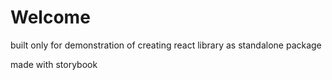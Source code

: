 
<Meta title="Lib/Introduction" />

<style>{`
  .subheading {
    --mediumdark: '##3abdd9';
    font-weight: 900;
    font-size: 13px;
    color: #999;
    letter-spacing: 6px;
    line-height: 24px;
    text-transform: uppercase;
    margin-bottom: 12px;
    margin-top: 40px;
  }

  @media (min-width: 620px) {}

  @media all and (-ms-high-contrast:none) {}
  .cite {
    display: inline-block;
    border-radius: 1em;
    font-size: 11px;
    line-height: 12px;
    font-weight: 700;
    background: #0d131e;
    color: #fff;
    padding: 4px 6px;
    vertical-align: top;
  }

  .cite-wrapper {
    font-size: 13px;
    line-height: 20px;
    margin-top: 40px;
    margin-bottom: 40px;
  }
`}</style>

# Welcome

built only for demonstration of creating react library as standalone package

<div className="cite-wrapper">
  made with <span className="cite">storybook</span>
</div>
